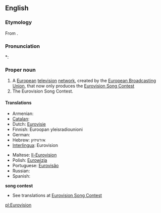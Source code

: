 ==English==

===Etymology===
From {{prefix|Euro|vision}}.

===Pronunciation===
*: {{rhymes|ɪʒən}}

===Proper noun===
{{en-proper noun}}

# A [[European]] [[television]] [[network]], created by the [[w:European Broadcasting Union|European Broadcasting Union]], that now only produces the [[Eurovision Song Contest]]
# The Eurovision Song Contest.

====Translations====
{{trans-top|television network}}
* Armenian: {{t-|hy|Եվրատեսիլ|tr=Evratesil}}
* [[Catalan]]: {{t|ca|Eurovisió}}
* Dutch: [[Eurovisie]]
* Finnish: Euroopan yleisradiounioni
* German: {{t-|de|Eurovision}}
* Hebrew: אירוויזיון
* [[Interlingua]]: Eurovision
{{trans-mid}}
* Maltese: [[Il-Eurovision]]
* Polish: [[Eurowizja]] {{f}}
* Portuguese: [[Eurovisão]]
* Russian: {{t-|ru|Евровидение|n|tr=Jevrovídenie}}
* Spanish: {{t-|es|Eurovision}}
{{trans-bottom}}
'''song contest'''
* See translations at [[Eurovision Song Contest]]

[[pl:Eurovision]]